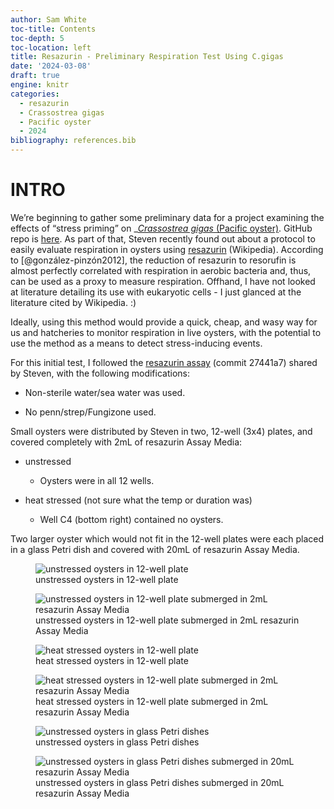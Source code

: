 ```yaml
---
author: Sam White
toc-title: Contents
toc-depth: 5
toc-location: left
title: Resazurin - Preliminary Respiration Test Using C.gigas
date: '2024-03-08'
draft: true
engine: knitr
categories: 
  - resazurin
  - Crassostrea gigas
  - Pacific oyster
  - 2024
bibliography: references.bib
---
```


# INTRO

We're beginning to gather some preliminary data for a project examining the effects of "stress priming" on \_[*Crassostrea gigas* (Pacific oyster)](http://en.wikipedia.org/wiki/Pacific_oyster). GitHub repo is [here](https://github.com/RobertsLab/project-gigas-carryover). As part of that, Steven recently found out about a protocol to easily evaluate respiration in oysters using [resazurin](https://en.wikipedia.org/wiki/Resazurin) (Wikipedia). According to [@gonzález-pinzón2012], the reduction of resazurin to resorufin is almost perfectly correlated with respiration in aerobic bacteria and, thus, can be used as a proxy to measure respiration. Offhand, I have not looked at literature detailing its use with eukaryotic cells - I just glanced at the literature cited by Wikipedia. :)

Ideally, using this method would provide a quick, cheap, and wasy way for us and hatcheries to monitor respiration in live oysters, with the potential to use the method as a means to detect stress-inducing events.

For this initial test, I followed the [resazurin assay](https://github.com/RobertsLab/project-gigas-carryover/blob/27441a713dfe68578758103bb82dd4dca4b4c091/protocols/Resazurin-assay.md) (commit 27441a7) shared by Steven, with the following modifications:

- Non-sterile water/sea water was used.

- No penn/strep/Fungizone used.

Small oysters were distributed by Steven in two, 12-well (3x4) plates, and covered completely with 2mL of resazurin Assay Media:

- unstressed

  - Oysters were in all 12 wells.

- heat stressed (not sure what the temp or duration was)

  - Well C4 (bottom right) contained no oysters.

Two larger oyster which would not fit in the 12-well plates were each placed in a glass Petri dish and covered with 20mL of resazurin Assay Media.


::: {layout-nrow="2"}
![unstressed oysters in 12-well plate](20240307-unstressed-oysters-plate_01.jpg)

![unstressed oysters in 12-well plate submerged in 2mL resazurin Assay Media](20240307-unstressed-oysters-plate_01-resazurin_2mL.jpg)

![heat stressed oysters in 12-well plate](20240307-hs-oysters-plate_01.jpg)

![heat stressed oysters in 12-well plate submerged in 2mL resazurin Assay Media](20240307-hs-oysters-plate_01-resazurin_2mL.jpg)

![unstressed oysters in glass Petri dishes](20240307-unstressed-oysters-dish_01.jpg)

![unstressed oysters in glass Petri dishes submerged in 20mL resazurin Assay Media](20240307-dish_01-resazurin_20mL.jpg)
:::